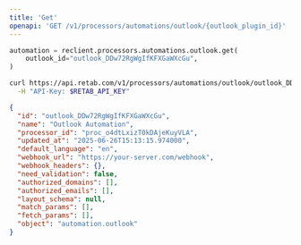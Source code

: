 ```yaml
---
title: 'Get'
openapi: 'GET /v1/processors/automations/outlook/{outlook_plugin_id}'
---
```


<RequestExample>

```python python
automation = reclient.processors.automations.outlook.get(
    outlook_id="outlook_DDw72RgWgIfKFXGaWXcGu",
)
```

```bash curl
curl https://api.retab.com/v1/processors/automations/outlook/outlook_DDw72RgWgIfKFXGaWXcGu \
  -H "API-Key: $RETAB_API_KEY"
```

</RequestExample>

<ResponseExample>

```json
{
  "id": "outlook_DDw72RgWgIfKFXGaWXcGu",
  "name": "Outlook Automation",
  "processor_id": "proc_o4dtLxizT0kDAjeKuyVLA",
  "updated_at": "2025-06-26T15:13:15.974000",
  "default_language": "en",
  "webhook_url": "https://your-server.com/webhook",
  "webhook_headers": {},
  "need_validation": false,
  "authorized_domains": [],
  "authorized_emails": [],
  "layout_schema": null,
  "match_params": [],
  "fetch_params": [],
  "object": "automation.outlook"
}
```

</ResponseExample>